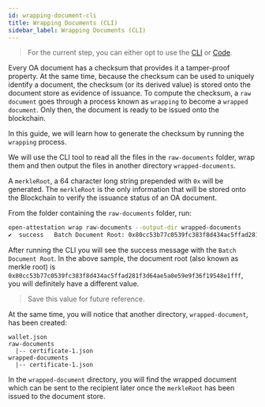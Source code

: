 ```yaml
---
id: wrapping-document-cli
title: Wrapping Documents (CLI)
sidebar_label: Wrapping Documents (CLI)
---
```



<Flow />

> For the current step, you can either opt to use the [CLI](/docs/tutorial/transferable-records/wrapping-document-cli) or [Code](/docs/tutorial/transferable-records/wrapping-document-cli).

Every OA document has a checksum that provides it a tamper-proof property. At the same time, because the checksum can be used to uniquely identify a document, the checksum (or its derived value) is stored onto the document store as evidence of issuance. To compute the checksum, a `raw document` goes through a process known as `wrapping` to become a `wrapped document`. Only then, the document is ready to be issued onto the blockchain.

In this guide, we will learn how to generate the checksum by running the `wrapping` process.

We will use the CLI tool to read all the files in the `raw-documents` folder, wrap them and then output the files in another directory `wrapped-documents`.

A `merkleRoot`, a 64 character long string prepended with `0x` will be generated. The `merkleRoot` is the only information that will be stored onto the Blockchain to verify the issuance status of an OA document.

From the folder containing the `raw-documents` folder, run:

```sh
open-attestation wrap raw-documents --output-dir wrapped-documents
✔  success   Batch Document Root: 0x80cc53b77c0539fc383f8d434ac5ffad281f3d64ae5a0e59e9f36f19548e1fff
```

After running the CLI you will see the success message with the `Batch Document Root`. In the above sample, the document root (also known as merkle root) is `0x80cc53b77c0539fc383f8d434ac5ffad281f3d64ae5a0e59e9f36f19548e1fff`, you will definitely have a different value.

> Save this value for future reference.

At the same time, you will notice that another directory, `wrapped-document`, has been created:

```text
wallet.json
raw-documents
  |-- certificate-1.json
wrapped-documents
  |-- certificate-1.json
```

In the `wrapped-document` directory, you will find the wrapped document which can be sent to the recipient later once the `merkleRoot` has been issued to the document store.
